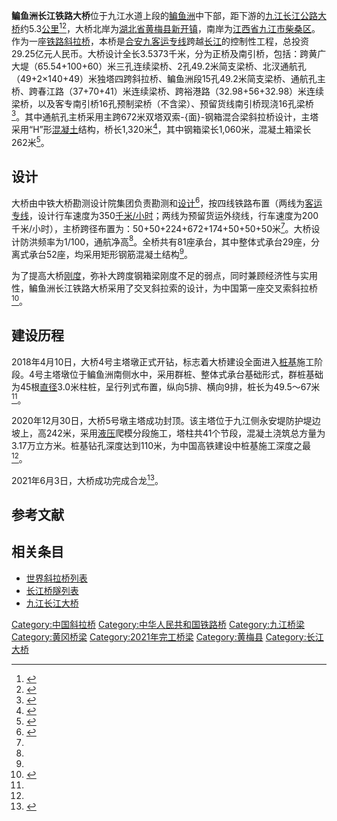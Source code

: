 {{noteTA
|G1=地名
|1=zh-hans:斜拉桥;zh-hk:斜拉橋;zh-tw:斜張橋;}}
{{Infobox bridge
|image            = 
|image_size    = 270
|caption          = 
|bridge_name = 鳊鱼洲长江铁路大桥
|native_name  = 
|native_name_lang= 
|official_name = 
|other_name   = 
|locale             = {{flagicon|CHN}} [[湖北省|湖北省]][[黄梅县|黄梅县]]－[[江西省|江西省]][[九江市|九江市]]
|carries            = {{中国铁路名|京港高速铁路}}（[[合安九客运专线|安九段]]）
|crosses           = [[长江|长江]]
|owner            = 
|maint             = 
|designer        = 
|engineering   = 中铁大桥勘测设计院集团
|architect        = 
|material         = [[钢|钢]]、[[混凝土|混凝土]]
|design            = [[斜拉桥|斜拉桥]]
|mainspan       = {{convert|672|m|0}}
|spans             = 
|length            = {{convert|3537|m|0}}
|width             = {{convert|32.2|m|0}}<ref>{{cite web|author=尧隐良|title=安九铁路鳊鱼洲长江大桥大堤防护桩施工过半|url=http://www.mbec5.com.cn/news.asp?id=12677|publisher=中铁大桥局集团第五工程有限公司|date=2018-01-16|access-date=2018-05-12|archive-date=2019-04-02|archive-url=https://web.archive.org/web/20190402071950/http://www.mbec5.com.cn/news.asp?id=12677|dead-url=no}}</ref>
|height            = {{convert|242|m|0}}
|below             = {{convert|24|m|0}}
|coordinates    = {{Coord|29.738879|115.864034|type:landmark_region:CN|display=inline,title}}
|builder           = 中铁大桥局集团
|fabricator       = 
|begin             = 2018年4月10日
|complete       = 
|open              =2021年12月30日 
|cost                = 
|traffic             = 
|toll                 = 
|preceded       = [[武穴长江大桥|武穴长江大桥]]
|followed        = [[九江长江公路大桥|九江长江公路大桥]]
|extra              = {{Location map | China Jiangxi | label= | label_size= | alt= | position= | background= | lat=29.7402 | long=115.8588 | mark=AB-Brücke.svg | marksize=10 | float=center | width= | caption=鳊鱼洲长江铁路大桥在江西的位置}}
}}

'''鳊鱼洲长江铁路大桥'''位于九江水道上段的[[鳊鱼洲|鳊鱼洲]]中下部，距下游的[[九江长江公路大桥|九江长江公路大桥]]约5.3[[公里|公里]]<ref>{{cite web|url=http://www.jjdpc.gov.cn/fzgg/xmjs/zhjt/201510/t20151020_1510931.htm|title=关于新建安庆至九江高铁长江九江跨江大桥选址的情况|author=|date=2015-10-20|publisher=九江市发展和改革委员会|access-date=2015-12-04|archive-url=https://web.archive.org/web/20160531040132/http://www.jjdpc.gov.cn/fzgg/xmjs/zhjt/201510/t20151020_1510931.htm|archive-date=2016-05-31|dead-url=yes}}</ref><ref name=hp>{{cite web|url=http://www.t5y.cn/download/20150917.pdf|title=新建安庆至九江铁路环境影响报告书|author=|date=2015-09-17|publisher=中铁第五勘察设计院集团有限公司|deadurl=yes|archiveurl=https://web.archive.org/web/20150927002258/http://www.t5y.cn/download/20150917.pdf|archivedate=2015-09-27}}</ref>，大桥北岸为[[湖北省|湖北省]][[黄梅县|黄梅县]][[新开镇_(黄梅县)|新开镇]]，南岸为[[江西省|江西省]][[九江市|九江市]][[柴桑区|柴桑区]]。作为一座[[铁路|铁路]][[斜拉桥|斜拉桥]]，本桥是[[合安九客运专线|合安九客运专线]]跨越[[长江|长江]]的控制性工程，总投资29.25亿元人民币。大桥设计全长3.5373千米，分为正桥及南引桥，包括：跨黄广大堤（65.54+100+60）米三孔连续梁桥、2孔49.2米简支梁桥、北汊通航孔（49+2×140+49）米独塔四跨斜拉桥、鳊鱼洲段15孔49.2米简支梁桥、通航孔主桥、跨春江路（37+70+41）米连续梁桥、跨裕港路（32.98+56+32.98）米连续梁桥，以及客专南引桥16孔预制梁桥（不含梁）、预留货线南引桥现浇16孔梁桥<ref name="chengtai">{{cite news |author1=尧隐良 尹青超 |title=安九铁路鳊鱼洲长江大桥首座承台浇筑完成 |url=http://www.mbec5.com.cn/news.asp?id=13733 |publisher=中铁大桥局集团第五工程有限公司 |date=2018-12-06 |accessdate=2020-04-11 |archive-date=2022-04-23 |archive-url=https://web.archive.org/web/20220423042610/http://www.mbec5.com.cn/news.asp?id=13733 |dead-url=no }}</ref>。其中通航孔主桥采用主跨672米双塔双索-{面}-钢箱混合梁斜拉桥设计，主塔采用“H”形[[混凝土|混凝土]]结构，桥长1,320米<ref name="kj">{{cite news|author=王松建 王林华 王平|title=安九铁路鳊鱼洲长江大桥开建|url=http://jiangxi.jxnews.com.cn/system/2018/04/11/016851587.shtml|publisher=中国江西网|date=2018-04-11|accessdate=2018-05-12|archive-date=2019-05-15|archive-url=https://web.archive.org/web/20190515000418/http://jiangxi.jxnews.com.cn/system/2018/04/11/016851587.shtml|dead-url=no}}</ref>，其中钢箱梁长1,060米，混凝土箱梁长262米<ref name="dyz">{{cite web|author=黄丽霞|title=安九铁路长江大桥第一根桩顺利插打|url=http://www.mbec5.com.cn/news.asp?id=12481|publisher=中铁大桥局集团第五工程有限公司|date=2017-11-15|access-date=2018-05-12|archive-date=2018-07-01|archive-url=https://web.archive.org/web/20180701165129/http://www.mbec5.com.cn/news.asp?id=12481|dead-url=no}}</ref>。

==设计==
大桥由中铁大桥勘测设计院集团负责勘测和[[设计|设计]]<ref>{{cite web|url=http://www.jxgxbd.com/News/ViewNews.asp?id=2958|title=岩土一分院承接合安九高铁“跨长江大桥”勘察项目|author=成浩|date=2015-04-01|publisher=江西省地矿局赣西北大队|deadurl=yes|archiveurl=https://web.archive.org/web/20160304095112/http://www.jxgxbd.com/News/ViewNews.asp?id=2958|archivedate=2016-03-04}}</ref>，按四线铁路布置（两线为[[客运专线|客运专线]]，设计行车速度为350[[千米/小时|千米/小时]]；两线为预留货运外绕线，行车速度为200千米/小时），主桥跨径布置为：50+50+224+672+174+50+50+50米<ref name="dyz" />。大桥设计防洪频率为1/100，通航净高{{convert|24|m|0}}<ref name=hp/>。全桥共有81座承台，其中整体式承台29座，分离式承台52座，均采用矩形钢筋混凝土结构<ref name="chengtai" />。

为了提高大桥[[刚度|刚度]]，弥补大跨度钢箱梁刚度不足的弱点，同时兼顾经济性与实用性，鳊鱼洲长江铁路大桥采用了交叉斜拉索的设计，为中国第一座交叉索斜拉桥<ref name="zhuta">{{cite news |author=熊旺平 黄丽霞 周遵龙 |title=安九铁路鳊鱼洲长江大桥主桥首个主塔封顶 |url=http://www.jx.chinanews.com.cn/news/2020/1230/45254.html |publisher=中国新闻网 |date=2020-12-30 |accessdate=2021-01-03 |archive-date=2022-04-23 |archive-url=https://web.archive.org/web/20220423042609/http://www.jx.chinanews.com.cn/news/2020/1230/45254.html |dead-url=no }}</ref>。

==建设历程==
2018年4月10日，大桥4号主塔墩正式开钻，标志着大桥建设全面进入[[桩基|桩基]]施工阶段。4号主塔墩位于鳊鱼洲南侧水中，采用群桩、整体式承台基础形式，群桩基础为45根[[直径|直径]]3.0米柱桩，呈行列式布置，纵向5排、横向9排，桩长为49.5～67米<ref name="kj" />。

2020年12月30日，大桥5号墩主塔成功封顶。该主塔位于九江侧永安堤防护堤边坡上，高242米，采用[[液压|液压]]爬模分段施工，塔柱共41个节段，混凝土浇筑总方量为3.17万立方米。桩基钻孔深度达到110米，为中国高铁建设中桩基施工深度之最<ref name="zhuta" />。

2021年6月3日，大桥成功完成合龙<ref>{{cite web |title=安九铁路鳊鱼洲长江大桥顺利合龙 |url=https://finance.sina.com.cn/tech/2021-06-03/doc-ikqcfnaz8952693.shtml |website=新浪科技 |access-date=2021-06-04 |archive-date=2021-06-03 |archive-url=https://web.archive.org/web/20210603122208/https://finance.sina.com.cn/tech/2021-06-03/doc-ikqcfnaz8952693.shtml |dead-url=no }}</ref>。

==参考文献==
{{Reflist}}

==相关条目==
*[[世界斜拉桥列表|世界斜拉桥列表]]
*[[长江桥隧列表|长江桥隧列表]]
*[[九江长江大桥|九江长江大桥]]

{{Crossings navbox
|structure= [[长江桥隧列表|桥梁与隧道]]
|place= [[长江|长江]]
|bridge= 鳊鱼洲长江铁路大桥
|bridge signs= {{中国铁路名|京港高速铁路}}
|upstream= [[武穴长江大桥|武穴长江大桥]]
|upstream signs= {{China Expwy Name|S29|P=Hubei}}
|downstream= [[九江长江公路大桥|九江长江公路大桥]]
|downstream signs= {{China Expwy Name|G70}}
}}
{{合安九客运专线}}
{{DEFAULTSORT:B}}
[[Category:中国斜拉桥|Category:中国斜拉桥]]
[[Category:中华人民共和国铁路桥|Category:中华人民共和国铁路桥]]
[[Category:九江桥梁|Category:九江桥梁]]
[[Category:黄冈桥梁|Category:黄冈桥梁]]
[[Category:2021年完工桥梁|Category:2021年完工桥梁]]
[[Category:黄梅县|Category:黄梅县]]
[[Category:长江大桥|Category:长江大桥]]